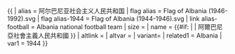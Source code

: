 {{ {{{1<noinclude>|country showdata</noinclude>}}}
| alias = 阿尔巴尼亚社会主义人民共和国
| flag alias = Flag of Albania (1946-1992).svg
| flag alias-1944 = Flag of Albania (1944-1946).svg
| link alias-football = Albania national football team
| size = {{{size|}}}
| name = {{#if: {{{name|}}} | {{{name|}}} | 阿爾巴尼亞社會主義人民共和國 }}
| altlink = {{{altlink|}}}
| altvar = {{{altvar|}}}
| variant= {{{variant|}}}
<noinclude>
| related1 = Albania
| var1 = 1944
</noinclude>
}}<noinclude>
</noinclude>